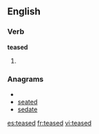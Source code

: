 ==English==

===Verb===
'''teased'''

# {{past of|[[tease]]}}

===Anagrams===
* {{alphagram|adeest}}
* [[seated#English|seated]]
* [[sedate#English|sedate]]

[[es:teased]]
[[fr:teased]]
[[vi:teased]]